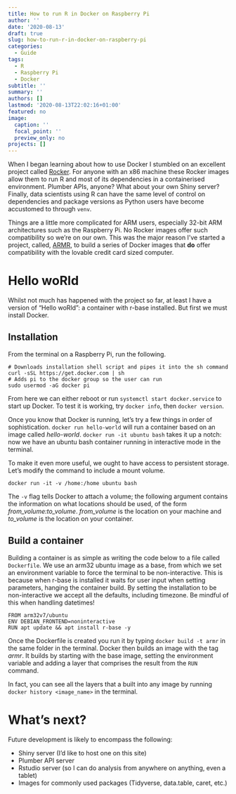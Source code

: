 ```yaml
---
title: How to run R in Docker on Raspberry Pi
author: ''
date: '2020-08-13'
draft: true
slug: how-to-run-r-in-docker-on-raspberry-pi
categories:
  - Guide
tags:
  - R
  - Raspberry Pi
  - Docker
subtitle: ''
summary: ''
authors: []
lastmod: '2020-08-13T22:02:16+01:00'
featured: no
image:
  caption: ''
  focal_point: ''
  preview_only: no
projects: []
---
```


When I began learning about how to use Docker I stumbled on an excellent project called [Rocker](https://www.rocker-project.org/). For anyone with an x86 machine these Rocker images allow them to run R and most of its dependencies in a containerised environment. Plumber APIs, anyone? What about your own Shiny server? Finally, data scientists using R can have the same level of control on dependencies and package versions as Python users have become accustomed to through `venv`.

Things are a little more complicated for ARM users, especially 32-bit ARM architectures such as the Raspberry Pi. No Rocker images offer such compatibility so we're on our own. This was the major reason I've started a project, called, [ARMR](https://www.algorist.co.uk/project/armr/), to build a series of Docker images that **do** offer compatibility with the lovable credit card sized computer.

# Hello woRld

Whilst not much has happened with the project so far, at least I have a version of "Hello woRld": a container with r-base installed. But first we must install Docker.

## Installation
From the terminal on a Raspberry Pi, run the following.

```
# Downloads installation shell script and pipes it into the sh command
curl -sSL https://get.docker.com | sh
# Adds pi to the docker group so the user can run
sudo usermod -aG docker pi
```

From here we can either reboot or run `systemctl start docker.service` to start up Docker. To test it is working, try `docker info`, then `docker version`.

Once you know that Docker is running, let's try a few things in order of sophistication. `docker run hello-world` will run a container based on an image called _hello-world_. `docker run -it ubuntu bash` takes it up a notch: now we have an ubuntu bash container running in interactive mode in the terminal.

To make it even more useful, we ought to have access to persistent storage. Let's modify the command to include a mount volume.

```
docker run -it -v /home:/home ubuntu bash
```

The `-v` flag tells Docker to attach a volume; the following argument contains the information on what locations should be used, of the form *from_volume:to_volume*. *from_volume* is the location on your machine and *to_volume* is the location on your container.


## Build a container

Building a container is as simple as writing the code below to a file called `Dockerfile`. We use an arm32 ubuntu image as a base, from which we set an environment variable to force the terminal to be non-interactive. This is because when r-base is installed it waits for user input when setting parameters, hanging the container build. By setting the installation to be non-interactive we accept all the defaults, including timezone. Be mindful of this when handling datetimes!

```
FROM arm32v7/ubuntu
ENV DEBIAN_FRONTEND=noninteractive
RUN apt update && apt install r-base -y
```

Once the Dockerfile is created you run it by typing `docker build -t armr` in the same folder in the terminal. Docker then builds an image with the tag _armr_. It builds by starting with the base image, setting the environment variable and adding a layer that comprises the result from the `RUN` command.

In fact, you can see all the layers that a built into any image by running `docker history <image_name>` in the terminal.


# What's next?
Future development is likely to encompass the following:

* Shiny server (I'd like to host one on this site)
* Plumber API server
* Rstudio server (so I can do analysis from anywhere on anything, even a tablet)
* Images for commonly used packages (Tidyverse, data.table, caret, etc.)

